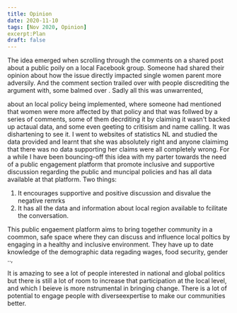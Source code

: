 ```yaml
---
title: Opinion
date: 2020-11-10
tags: [Nov 2020, Opinion]
excerpt:Plan
draft: false
---
```

The idea emerged when scrolling through the comments on a shared post about a public poily on a local Facebook group. Someone had shared their opinion about how the issue directly impacted single women parent more adversily. And the comment section trailed over with people discrediting the argument with,
some balmed over . Sadly all this was unwarrented, 

 about an local policy being implemented, where someone had mentioned that women were more affected by that policy and that was follwed by a series of comments, some of them decrditing it by claiming it wasn't backed up actaual data, and some even geeting to critisism and name calling. It was dishartening to see it. I went to websites of statistics NL and studied the data provided and learnt that she was absolutely right and anyone claimimg that there was no data supporting her claims were all completely wrong. 
For a while I have been bouncing-off this idea with my parter towards the need of a public engagement platform that promote inclusive and supportive discussion regarding the public and muncipal policies and has all data available at that platform.
Two things:
1. It encourages supportive and positive discussion and disvalue the negative remrks
2. It has all the data and information about local region available to fcilitate the conversation.

This public engaement platform aims to bring together community in a coommon, safe space where they can discuss and influence local poltics by engaging in a healthy and inclusive environment. They have up to date knowledge of the demographic data regading wages, food security, gender .., 

It is amazing to see a lot of people interested in national and global politics but there is still a lot of room to increase that participation at the local level, and which I beieve is more nstrumental in bringing change. 
There is a lot of potential to engage people with diverseexpertise to make our communities better.  



